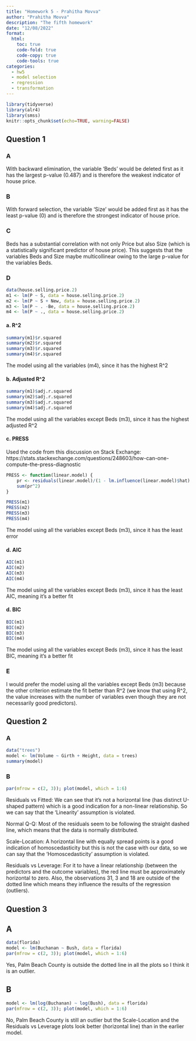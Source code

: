 ```yaml
---
title: "Homework 5 - Prahitha Movva"
author: "Prahitha Movva"
description: "The fifth homework"
date: "12/08/2022"
format:
  html:
    toc: true
    code-fold: true
    code-copy: true
    code-tools: true
categories:
  - hw5
  - model selection
  - regression
  - transformation
---
```



```r
library(tidyverse)
library(alr4)
library(smss)
knitr::opts_chunk$set(echo=TRUE, warning=FALSE)
```



## Question 1

### A

With backward elimination, the variable 'Beds' would be deleted first as it has the largest p-value (0.487) and is therefore the weakest indicator of house price.


### B

With forward selection, the variable 'Size' would be added first as it has the least p-value (0) and is therefore the strongest indicator of house price.


### C

Beds has a substantial correlation with not only Price but also Size (which is a statistically significant predictor of house price). This suggests that the variables Beds and Size maybe multicollinear owing to the large p-value for the variables Beds.


### D

```r
data(house.selling.price.2)
m1 <- lm(P ~ S, data = house.selling.price.2)
m2 <- lm(P ~ S + New, data = house.selling.price.2)
m3 <- lm(P ~ . -Be, data = house.selling.price.2)
m4 <- lm(P ~ ., data = house.selling.price.2)
```


#### a. R^2

```r
summary(m1)$r.squared
summary(m2)$r.squared
summary(m3)$r.squared
summary(m4)$r.squared
```

The model using all the variables (m4), since it has the highest R^2

#### b. Adjusted R^2

```r
summary(m1)$adj.r.squared
summary(m2)$adj.r.squared
summary(m3)$adj.r.squared
summary(m4)$adj.r.squared
```

The model using all the variables except Beds (m3), since it has the highest adjusted R^2

#### c. PRESS

Used the code from this discussion on Stack Exchange: https://stats.stackexchange.com/questions/248603/how-can-one-compute-the-press-diagnostic

```r
PRESS <- function(linear.model) {
    pr <- residuals(linear.model)/(1 - lm.influence(linear.model)$hat)
    sum(pr^2)
}

PRESS(m1)
PRESS(m2)
PRESS(m3)
PRESS(m4)
```

The model using all the variables except Beds (m3), since it has the least error

#### d. AIC

```r
AIC(m1)
AIC(m2)
AIC(m3)
AIC(m4)
```

The model using all the variables except Beds (m3), since it has the least AIC, meaning it's a better fit

#### d. BIC

```r
BIC(m1)
BIC(m2)
BIC(m3)
BIC(m4)
```

The model using all the variables except Beds (m3), since it has the least BIC, meaning it's a better fit


### E

I would prefer the model using all the variables except Beds (m3) because the other criterion estimate the fit better than R^2 (we know that using R^2, the value increases with the number of variables even though they are not necessarily good predictors).



## Question 2


### A

```r
data("trees")
model <- lm(Volume ~ Girth + Height, data = trees)
summary(model)
```

### B

```r
par(mfrow = c(2, 3)); plot(model, which = 1:6)
```

Residuals vs Fitted: We can see that it's not a horizontal line (has distinct U-shaped pattern) which is a good indication for a non-linear relationship. So we can say that the 'Linearity' assumption is violated.

Normal Q-Q: Most of the residuals seem to be following the straight dashed line, which means that the data is normally distributed.

Scale-Location: A horizontal line with equally spread points is a good indication of homoscedasticity but this is not the case with our data, so we can say that the 'Homoscedasticity' assumption is violated.

Residuals vs Leverage: For it to have a linear relationship (between the predictors and the outcome variables), the red line must be approximately horizontal to zero. Also, the observations 31, 3 and 18 are outside of the dotted line which means they influence the results of the regression (outliers).



## Question 3


## A

```r
data(florida)
model <- lm(Buchanan ~ Bush, data = florida)
par(mfrow = c(2, 3)); plot(model, which = 1:6)
```

Yes, Palm Beach County is outside the dotted line in all the plots so I think it is an outlier.

## B

```r
model <- lm(log(Buchanan) ~ log(Bush), data = florida)
par(mfrow = c(2, 3)); plot(model, which = 1:6)
```

No, Palm Beach County is still an outlier but the Scale-Location and the Residuals vs Leverage plots look better (horizontal line) than in the earlier model.

